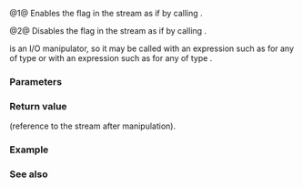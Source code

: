 {{cpp/title|boolalpha|noboolalpha}}
{{cpp/io/manip/navbar}}
{{dcl begin}}
{{dcl header|ios}}
{{dcl|num=1|
std::ios_base&amp; boolalpha( std::ios_base&amp; str );
}}
{{dcl|num=2|
std::ios_base&amp; noboolalpha( std::ios_base&amp; str );
}}
{{dcl end}}

@1@ Enables the {{tt|boolalpha}} flag in the stream {{c|str}} as if by calling {{c|str.setf(std::ios_base::boolalpha)}}.

@2@ Disables the {{tt|boolalpha}} flag in the stream {{c|str}} as if by calling {{c|str.unsetf(std::ios_base::boolalpha)}}.

{{tt|std::boolalpha}} is an I/O manipulator, so it may be called with an expression such as {{c|out &lt;&lt; std::boolalpha}} for any {{tt|out}} of type {{lc|std::basic_ostream}} or with an expression such as {{c|in &gt;&gt; std::boolalpha}} for any {{tt|in}} of type {{lc|std::basic_istream}}.

===Parameters===
{{par begin}}
{{par|str|reference to I/O stream}}
{{par end}}

===Return value===
{{c|str}} (reference to the stream after manipulation).

===Example===
{{example
|code=
#include &lt;iostream&gt;
#include &lt;sstream&gt;

int main()
{
    // boolalpha output
    std::cout &lt;&lt; "default true: " &lt;&lt; true &lt;&lt; '\n'
              &lt;&lt; "default false: " &lt;&lt; false &lt;&lt; '\n'
              &lt;&lt; std::boolalpha 
              &lt;&lt; "boolalpha true: " &lt;&lt; true &lt;&lt; '\n'
              &lt;&lt; "boolalpha false: " &lt;&lt; false &lt;&lt; '\n'
              &lt;&lt; std::noboolalpha 
              &lt;&lt; "noboolalpha true: " &lt;&lt; true &lt;&lt; '\n'
              &lt;&lt; "noboolalpha false: " &lt;&lt; false &lt;&lt; '\n';

    // boolalpha parse
    bool b1, b2;
    std::istringstream is("true false");
    is &gt;&gt; std::boolalpha &gt;&gt; b1 &gt;&gt; b2;

    std::cout &lt;&lt; '"' &lt;&lt; is.str() &lt;&lt; "\" parsed as: "
              &lt;&lt; std::boolalpha &lt;&lt; b1 &lt;&lt; ' ' &lt;&lt; b2 &lt;&lt; '\n';
}
|output=
default true: 1
default false: 0
boolalpha true: true
boolalpha false: false
noboolalpha true: 1
noboolalpha false: 0
"true false" parsed as: true false
}}

===See also===
{{dsc begin}}
{{dsc inc|cpp/io/manip/dsc resetiosflags}}
{{dsc inc|cpp/io/manip/dsc setiosflags}}
{{dsc inc|cpp/locale/numpunct/dsc do_truefalsename|mem=std::numpunct&lt;CharT&gt;}}
{{dsc end}}

{{langlinks|de|es|fr|it|ja|pt|ru|zh}}